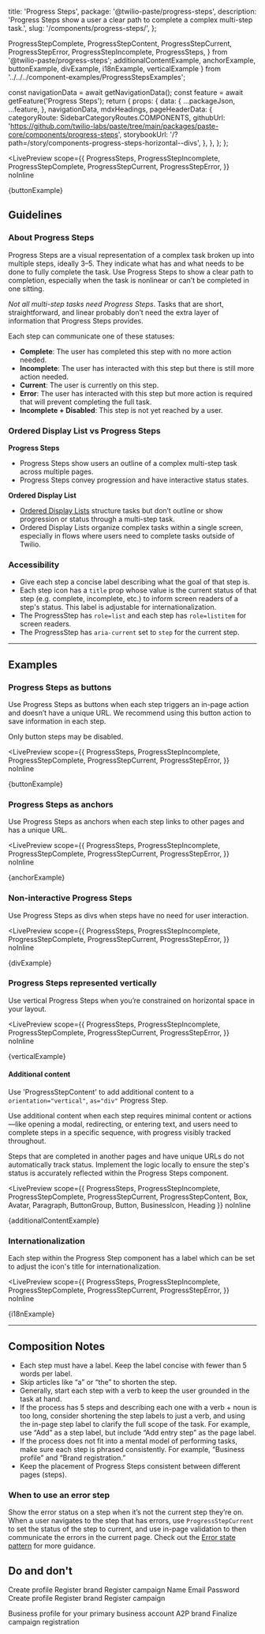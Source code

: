   title: 'Progress Steps',
  package: '@twilio-paste/progress-steps',
  description: 'Progress Steps show a user a clear path to complete a complex multi-step task.',
  slug: '/components/progress-steps/',
};

  ProgressStepComplete,
  ProgressStepContent,
  ProgressStepCurrent,
  ProgressStepError,
  ProgressStepIncomplete,
  ProgressSteps,
} from '@twilio-paste/progress-steps';
  additionalContentExample,
  anchorExample,
  buttonExample,
  divExample,
  i18nExample,
  verticalExample
} from '../../../component-examples/ProgressStepsExamples';


  const navigationData = await getNavigationData();
  const feature = await getFeature('Progress Steps');
  return {
    props: {
      data: {
        ...packageJson,
        ...feature,
      },
      navigationData,
      mdxHeadings,
      pageHeaderData: {
        categoryRoute: SidebarCategoryRoutes.COMPONENTS,
        githubUrl: 'https://github.com/twilio-labs/paste/tree/main/packages/paste-core/components/progress-steps',
        storybookUrl: '/?path=/story/components-progress-steps-horizontal--divs',
      },
    },
  };
};

<LivePreview
  scope={{
    ProgressSteps,
    ProgressStepIncomplete,
    ProgressStepComplete,
    ProgressStepCurrent,
    ProgressStepError,
  }}
  noInline
>
  {buttonExample}
</LivePreview>

## Guidelines

### About Progress Steps

Progress Steps are a visual representation of a complex task broken up
into multiple steps, ideally 3–5. They indicate what has and what needs
to be done to fully complete the task. Use Progress Steps to show a
clear path to completion, especially when the task is nonlinear or
can’t be completed in one sitting.

_Not all multi-step tasks need Progress Steps_. Tasks that are short,
straightforward, and linear probably don’t need the extra layer of
information that Progress Steps provides.

Each step can communicate one of these statuses:

- **Complete**: The user has completed this step with no more action needed.
- **Incomplete**: The user has interacted with this step but there is still more action needed.
- **Current**: The user is currently on this step.
- **Error**: The user has interacted with this step but more action is required that will prevent completing the full task.
- **Incomplete + Disabled**: This step is not yet reached by a user.

### Ordered Display List vs Progress Steps

**Progress Steps**
- Progress Steps show users an outline of a complex multi-step task across multiple pages.
- Progress Steps convey progression and have interactive status states.

**Ordered Display List**

- [Ordered Display Lists](/components/list#ordered-display-list) structure tasks but don’t outline or show progression or status through a multi-step task.
- Ordered Display Lists organize complex tasks within a single screen, especially in flows where users need to complete tasks outside of Twilio.

### Accessibility

- Give each step a concise label describing what the goal of that step is.
- Each step icon has a `title` prop whose value is the current status of that step (e.g. complete, incomplete, etc.) to inform screen readers of a step's status. This label is adjustable for internationalization.
- The ProgressStep has `role=list` and each step has `role=listitem` for screen readers.
- The ProgressStep has `aria-current` set to `step` for the current step.

---

## Examples

### Progress Steps as buttons

Use Progress Steps as buttons when each step triggers an in-page action and doesn’t have a unique URL.
We recommend using this button action to save information in each step.

Only button steps may be disabled.

<LivePreview
  scope={{
    ProgressSteps,
    ProgressStepIncomplete,
    ProgressStepComplete,
    ProgressStepCurrent,
    ProgressStepError,
  }}
  noInline
>
  {buttonExample}
</LivePreview>

### Progress Steps as anchors

Use Progress Steps as anchors when each step links to other pages and has a unique URL.

<LivePreview
  scope={{
    ProgressSteps,
    ProgressStepIncomplete,
    ProgressStepComplete,
    ProgressStepCurrent,
    ProgressStepError,
  }}
  noInline
>
  {anchorExample}
</LivePreview>

### Non-interactive Progress Steps

Use Progress Steps as divs when steps have no need for user interaction.

<LivePreview
  scope={{
    ProgressSteps,
    ProgressStepIncomplete,
    ProgressStepComplete,
    ProgressStepCurrent,
    ProgressStepError,
  }}
  noInline
>
  {divExample}
</LivePreview>

### Progress Steps represented vertically

Use vertical Progress Steps when you’re constrained on horizontal space in your layout.

<LivePreview
  scope={{
    ProgressSteps,
    ProgressStepIncomplete,
    ProgressStepComplete,
    ProgressStepCurrent,
    ProgressStepError,
  }}
  noInline
>
  {verticalExample}
</LivePreview>

#### Additional content

Use 'ProgressStepContent' to add additional content to a `orientation="vertical"`, `as="div"` Progress Step.

Use additional content when each step requires minimal content or actions—like opening a modal, redirecting, or entering text, and users need to complete steps in a specific sequence, with progress visibly tracked throughout.

<Callout variant="warning" marginY="space70">
  <CalloutHeading as="h4">Steps that are completed in another pages and have unique URLs do not automatically track status.</CalloutHeading>
  <CalloutText>
    Implement the logic locally to ensure the step's status is accurately reflected within the Progress Steps component.
  </CalloutText>
</Callout>


<LivePreview
  scope={{
    ProgressSteps,
    ProgressStepIncomplete,
    ProgressStepComplete,
    ProgressStepCurrent,
    ProgressStepContent,
    Box,
    Avatar,
    Paragraph,
    ButtonGroup,
    Button,
    BusinessIcon,
    Heading
  }}
  noInline
>
  {additionalContentExample}
</LivePreview>

### Internationalization

Each step within the Progress Step component has a label which can be set to adjust the icon's title for internationalization.

<LivePreview
  scope={{
    ProgressSteps,
    ProgressStepIncomplete,
    ProgressStepComplete,
    ProgressStepCurrent,
    ProgressStepError,
  }}
  noInline
>
  {i18nExample}
</LivePreview>

---

## Composition Notes

- Each step must have a label. Keep the label concise with fewer than 5 words per label.
- Skip articles like “a” or “the” to shorten the step.
- Generally, start each step with a verb to keep the user grounded in the task at hand.
- If the process has 5 steps and describing each one with a verb + noun is too long, consider shortening the step labels to just a verb, and using the in-page step label to clarify the full scope of the task. For example, use “Add” as a step label, but include “Add entry step” as the page label.
- If the process does not fit into a mental model of performing tasks, make sure each step is phrased consistently. For example, “Business profile” and “Brand registration.”
- Keep the placement of Progress Steps consistent between different pages (steps).

### When to use an error step

Show the error status on a step when it’s not the current step they’re on. When a
user navigates to the step that has errors, use `ProgressStepCurrent` to set the status of the step to current,
and use in-page validation to then communicate the errors in the current page.
Check out the [Error state pattern](/patterns/error-state) for more guidance.

## Do and don't

<DoDont>
  <Do
    center
    title="Do"
    body="Use Progress Steps for complex tasks with 3–5 steps that can't be completed in one session."
  >
    <ProgressSteps orientation="vertical">
      <ProgressStepComplete as="div">Create profile</ProgressStepComplete>
      <ProgressStepCurrent as="div">Register brand</ProgressStepCurrent>
      <ProgressStepIncomplete as="div">Register campaign</ProgressStepIncomplete>
    </ProgressSteps>
  </Do>
  <Dont
    center
    title="Don't"
    body="Don’t use Progress Steps for every single kind of task that has multiple steps. A line of text can be used as an alternative to show progression (e.g., “Step 1 of 2”)"
  >
    <ProgressSteps orientation="vertical">
      <ProgressStepComplete as="div">Name</ProgressStepComplete>
      <ProgressStepCurrent as="div">Email</ProgressStepCurrent>
      <ProgressStepIncomplete as="div">Password</ProgressStepIncomplete>
    </ProgressSteps>
  </Dont>
</DoDont>

<DoDont>
  <Do
    center
    title="Do"
    body="Make the labels of each step short, descriptive, and consistent. Use fewer than 5 words for each step label.">
    <ProgressSteps orientation="vertical">
      <ProgressStepComplete as="div">Create profile</ProgressStepComplete>
      <ProgressStepCurrent as="div">Register brand</ProgressStepCurrent>
      <ProgressStepIncomplete as="div">Register campaign</ProgressStepIncomplete>
    </ProgressSteps>
    </Do>

  <Dont
    center
    title="Don't"
    body="Don’t use long or inconsistent labels with mismatched parts of speech.">
    <ProgressSteps orientation="vertical">
      <ProgressStepComplete as="div">Business profile for your primary business account</ProgressStepComplete>
      <ProgressStepCurrent as="div">A2P brand</ProgressStepCurrent>
      <ProgressStepIncomplete as="div">Finalize campaign registration</ProgressStepIncomplete>
    </ProgressSteps>
  </Dont>
</DoDont>

<DoDont>
  <Do title="Do" body="Keep Progress Steps in a consistent location between steps or pages." />
  <Dont title="Don't" body="Don’t change the placement of Progress Steps between steps or pages." />
</DoDont>

<DoDont>
  <Do title="Do" body="Include only one Progress Steps component per task or page." />
  <Dont
    title="Don't"
    body="Don’t embed a Progress Steps component within a task that’s already being tracked with another Progress Steps component. Don’t use multiple Progress Steps per page."
  />
</DoDont>
